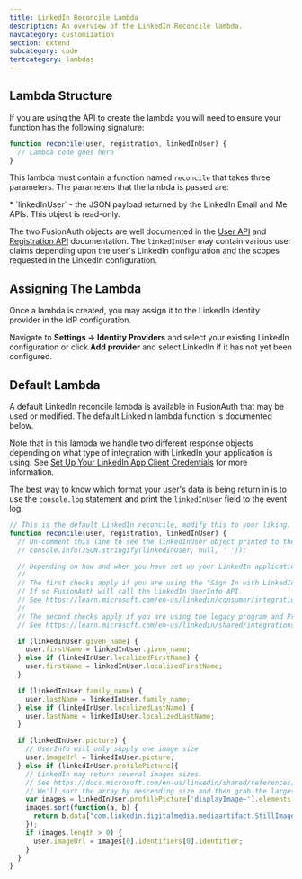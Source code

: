 ```yaml
---
title: LinkedIn Reconcile Lambda
description: An overview of the LinkedIn Reconcile lambda.
navcategory: customization
section: extend
subcategory: code
tertcategory: lambdas
---
```


<ReconcileLambdaIntro identity_provider_name="LinkedIn" prefix="a" />

## Lambda Structure

If you are using the API to create the lambda you will need to ensure your function has the following signature:

```javascript
function reconcile(user, registration, linkedInUser) {
  // Lambda code goes here
}
```

This lambda must contain a function named `reconcile` that takes three parameters. The parameters that the lambda is passed are:

<ReconcileLambdaUserRegistrationParameters />
* `linkedInUser` - the JSON payload returned by the LinkedIn Email and Me APIs. This object is read-only.

The two FusionAuth objects are well documented in the [User API](/docs/apis/users) and [Registration API](/docs/apis/registrations) documentation. The `linkedInUser` may contain various user claims depending upon the user's LinkedIn configuration and the scopes requested in the LinkedIn configuration.

## Assigning The Lambda

Once a lambda is created, you may assign it to the LinkedIn identity provider in the IdP configuration.

Navigate to <strong>Settings -> Identity Providers</strong> and select your existing LinkedIn configuration or click <strong>Add provider</strong> and select LinkedIn if it has not yet been configured.

## Default Lambda

A default LinkedIn reconcile lambda is available in FusionAuth that may be used or modified. The default LinkedIn lambda function is documented below.

Note that in this lambda we handle two different response objects depending on what type of integration with LinkedIn your application is using. See [Set Up Your LinkedIn App Client Credentials](/docs/lifecycle/authenticate-users/identity-providers/social/linkedin#set-up-your-linkedin-app-client-credentials) for more information.

The best way to know which format your user's data is being return in is to use the `console.log` statement and print the `linkedInUser` field to the event log.

```javascript
// This is the default LinkedIn reconcile, modify this to your liking.
function reconcile(user, registration, linkedInUser) {
  // Un-comment this line to see the linkedInUser object printed to the event log
  // console.info(JSON.stringify(linkedInUser, null, ' '));

  // Depending on how and when you have set up your LinkedIn application you may get a different response back in the linkedInUser.
  //
  // The first checks apply if you are using the "Sign In with LinkedIn using OpenID Connect" with the "openid", "email", and "profile" scopes.
  // If so FusionAuth will call the LinkedIn UserInfo API.
  // See https://learn.microsoft.com/en-us/linkedin/consumer/integrations/self-serve/sign-in-with-linkedin-v2#api-request-to-retreive-member-details
  //
  // The second checks apply if you are using the legacy program and Profile API with the "r_liteprofile" or "r_basicprofile" scopes.
  // See https://learn.microsoft.com/en-us/linkedin/shared/integrations/people/profile-api

  if (linkedInUser.given_name) {
    user.firstName = linkedInUser.given_name;
  } else if (linkedInUser.localizedFirstName) {
    user.firstName = linkedInUser.localizedFirstName;
  }

  if (linkedInUser.family_name) {
    user.lastName = linkedInUser.family_name;
  } else if (linkedInUser.localizedLastName) {
    user.lastName = linkedInUser.localizedLastName;
  }

  if (linkedInUser.picture) {
    // UserInfo will only supply one image size
    user.imageUrl = linkedInUser.picture;
  } else if (linkedInUser.profilePicture){
    // LinkedIn may return several images sizes.
    // See https://docs.microsoft.com/en-us/linkedin/shared/references/v2/profile/profile-picture
    // We'll sort the array by descending size and then grab the largest one.
    var images = linkedInUser.profilePicture['displayImage~'].elements || [];
    images.sort(function(a, b) {
      return b.data["com.linkedin.digitalmedia.mediaartifact.StillImage"].displaySize.width - a.data["com.linkedin.digitalmedia.mediaartifact.StillImage"].displaySize.width;
    });
    if (images.length > 0) {
      user.imageUrl = images[0].identifiers[0].identifier;
    }
  }
}
```

